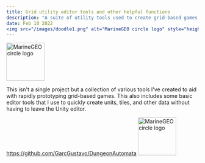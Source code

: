 ---
title: Grid utility editor tools and other helpful functions
description: "A suite of utility tools used to create grid-based games."
date: Feb 10 2022
<img src="/images/doodle1.png" alt="MarineGEO circle logo" style="height: 100px; width:100px;"/>
---
<img src="/images/doodle1.png" alt="MarineGEO circle logo" style="height: 100px; width:100px;"/>

This isn't a single project but a collection of various tools I've created to aid with rapidly prototyping grid-based games. 
This also includes some basic editor tools that I use to quickly create units, tiles, and other data without having to leave the Unity editor.

https://github.com/GarcGustavo/DungeonAutomata
<img src="/images/doodle1.png" alt="MarineGEO circle logo" style="height: 100px; width:100px;"/>
